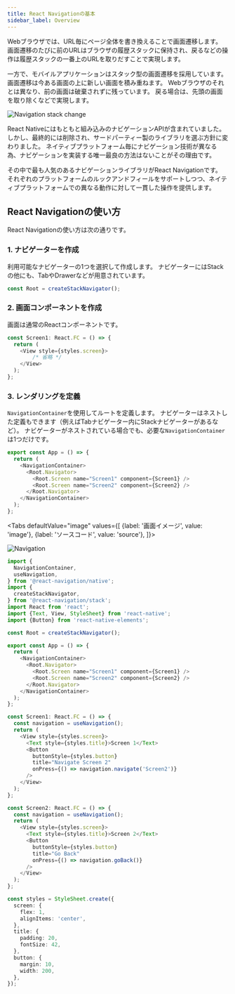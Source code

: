 ```yaml
---
title: React Navigationの基本
sidebar_label: Overview
---
```



Webブラウザでは、URL毎にページ全体を書き換えることで画面遷移します。
画面遷移のたびに前のURLはブラウザの履歴スタックに保持され、戻るなどの操作は履歴スタックの一番上のURLを取りだすことで実現します。

一方で、モバイルアプリケーションはスタック型の画面遷移を採用しています。
画面遷移は今ある画面の上に新しい画面を積み重ねます。
Webブラウザのそれとは異なり、前の画面は破棄されずに残っています。
戻る場合は、先頭の画面を取り除くなどで実現します。

![Navigation stack change](navigation_image.png)

React Nativeにはもともと組み込みのナビゲーションAPIが含まれていました。
しかし、最終的には削除され、サードパーティー製のライブラリを選ぶ方針に変わりました。
ネイティブプラットフォーム毎にナビゲーション技術が異なる為、ナビゲーションを実装する唯一最良の方法はないことがその理由です。

その中で最も人気のあるナビゲーションライブラリがReact Navigationです。
それぞれのプラットフォームのルックアンドフィールをサポートしつつ、ネイティブプラットフォームでの異なる動作に対して一貫した操作を提供します。

## React Navigationの使い方

React Navigationの使い方は次の通りです。

### 1. ナビゲーターを作成

利用可能なナビゲーターの1つを選択して作成します。
ナビゲーターにはStackの他にも、TabやDrawerなどが用意されています。

```typescript
const Root = createStackNavigator();
```

### 2. 画面コンポーネントを作成

画面は通常のReactコンポーネントです。

```typescript jsx
const Screen1: React.FC = () => {
  return (
    <View style={styles.screen}>
        /* 省略 */
    </View>
  );
};
```

### 3. レンダリングを定義

`NavigationContainer`を使用してルートを定義します。
ナビゲーターはネストした定義もできます（例えばTabナビゲーター内にStackナビゲーターがあるなど）。
ナビゲーターがネストされている場合でも、必要な`NavigationContainer`は1つだけです。

```typescript jsx
export const App = () => {
  return (
    <NavigationContainer>
      <Root.Navigator>
        <Root.Screen name="Screen1" component={Screen1} />
        <Root.Screen name="Screen2" component={Screen2} />
      </Root.Navigator>
    </NavigationContainer>
  );
};
```

<!-- textlint-disable ja-technical-writing/sentence-length,ja-technical-writing/max-comma,ja-spacing/ja-no-space-around-parentheses,jtf-style/3.3.かっこ類と隣接する文字の間のスペースの有無 -->

<Tabs
  defaultValue="image"
  values={[
    {label: '画面イメージ', value: 'image'},
    {label: 'ソースコード', value: 'source'},
  ]}>

<!-- textlint-enable ja-technical-writing/sentence-length,ja-technical-writing/max-comma,ja-spacing/ja-no-space-around-parentheses,jtf-style/3.3.かっこ類と隣接する文字の間のスペースの有無 -->

<TabItem value="image">

![Navigation](navigation.png)

</TabItem>

<TabItem value="source">

```typescript jsx title="/src/App.tsx"
import {
  NavigationContainer,
  useNavigation,
} from '@react-navigation/native';
import {
  createStackNavigator,
} from '@react-navigation/stack';
import React from 'react';
import {Text, View, StyleSheet} from 'react-native';
import {Button} from 'react-native-elements';

const Root = createStackNavigator();

export const App = () => {
  return (
    <NavigationContainer>
      <Root.Navigator>
        <Root.Screen name="Screen1" component={Screen1} />
        <Root.Screen name="Screen2" component={Screen2} />
      </Root.Navigator>
    </NavigationContainer>
  );
};

const Screen1: React.FC = () => {
  const navigation = useNavigation();
  return (
    <View style={styles.screen}>
      <Text style={styles.title}>Screen 1</Text>
      <Button
        buttonStyle={styles.button}
        title="Navigate Screen 2"
        onPress={() => navigation.navigate('Screen2')}
      />
    </View>
  );
};

const Screen2: React.FC = () => {
  const navigation = useNavigation();
  return (
    <View style={styles.screen}>
      <Text style={styles.title}>Screen 2</Text>
      <Button
        buttonStyle={styles.button}
        title="Go Back"
        onPress={() => navigation.goBack()}
      />
    </View>
  );
};

const styles = StyleSheet.create({
  screen: {
    flex: 1,
    alignItems: 'center',
  },
  title: {
    padding: 20,
    fontSize: 42,
  },
  button: {
    margin: 10,
    width: 200,
  },
});
```

</TabItem>
</Tabs>
